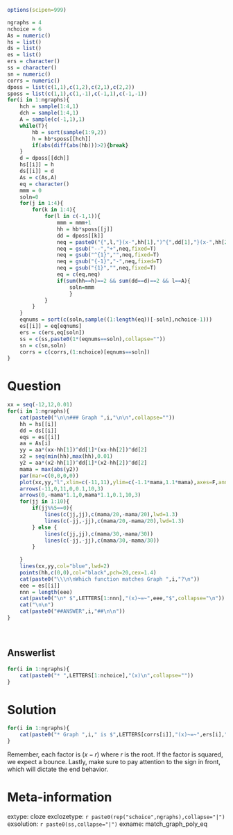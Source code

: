 ```r
options(scipen=999)

ngraphs = 4
nchoice = 6
As = numeric()
hs = list()
ds = list()
es = list()
ers = character()
ss = character()
sn = numeric()
corrs = numeric()
dposs = list(c(1,1),c(1,2),c(2,1),c(2,2))
sposs = list(c(1,1),c(1,-1),c(-1,1),c(-1,-1))
for(i in 1:ngraphs){
    hch = sample(1:4,1)
    dch = sample(1:4,1)
    A = sample(c(-1,1),1)
    while(T){
        hb = sort(sample(1:9,2))
        h = hb*sposs[[hch]]
        if(abs(diff(abs(hb)))>2){break}
    }
    d = dposs[[dch]]
    hs[[i]] = h
    ds[[i]] = d
    As = c(As,A)
    eq = character()
    mmm = 0
    soln=0
    for(j in 1:4){
        for(k in 1:4){
            for(l in c(-1,1)){
                mmm = mmm+1
                hh = hb*sposs[[j]]
                dd = dposs[[k]]
                neq = paste0("{",l,"}(x-",hh[1],")^{",dd[1],"}(x-",hh[2],")^{",dd[2],"}",collapse="")
                neq = gsub("--","+",neq,fixed=T)
                neq = gsub("^{1}","",neq,fixed=T)
                neq = gsub("{-1}","-",neq,fixed=T)
                neq = gsub("{1}","",neq,fixed=T)
                eq = c(eq,neq)
                if(sum(hh==h)==2 && sum(dd==d)==2 && l==A){
                    soln=mmm
                    }
            }
        }
    }
    eqnums = sort(c(soln,sample((1:length(eq))[-soln],nchoice-1)))
    es[[i]] = eq[eqnums]
    ers = c(ers,eq[soln])
    ss = c(ss,paste0(1*(eqnums==soln),collapse=""))
    sn = c(sn,soln)
    corrs = c(corrs,(1:nchoice)[eqnums==soln])
}

```



Question
========

```r
xx = seq(-12,12,0.01)
for(i in 1:ngraphs){
    cat(paste0("\n\n### Graph ",i,"\n\n",collapse=""))
    hh = hs[[i]]
    dd = ds[[i]]
    eqs = es[[i]]
    aa = As[i]
    yy = aa*(xx-hh[1])^dd[1]*(xx-hh[2])^dd[2]
    x2 = seq(min(hh),max(hh),0.01)
    y2 = aa*(x2-hh[1])^dd[1]*(x2-hh[2])^dd[2]
    mama = max(abs(y2))
    par(mar=c(0,0,0,0))
    plot(xx,yy,"l",xlim=c(-11,11),ylim=c(-1.1*mama,1.1*mama),axes=F,ann=F)
    arrows(-11,0,11,0,0.1,10,3)
    arrows(0,-mama*1.1,0,mama*1.1,0.1,10,3)
    for(jj in 1:10){
        if(jj%%5==0){
            lines(c(jj,jj),c(mama/20,-mama/20),lwd=1.3)
            lines(c(-jj,-jj),c(mama/20,-mama/20),lwd=1.3)
        } else {
            lines(c(jj,jj),c(mama/30,-mama/30))
            lines(c(-jj,-jj),c(mama/30,-mama/30))
        }
        
    }
    lines(xx,yy,col="blue",lwd=2)
    points(hh,c(0,0),col="black",pch=20,cex=1.4)
    cat(paste0("\\\n\nWhich function matches Graph ",i,"?\n"))
    eee = es[[i]]
    nnn = length(eee)
    cat(paste0("\n* $",LETTERS[1:nnn],"(x)~=~",eee,"$",collapse="\n"))
    cat("\n\n")
    cat(paste0("##ANSWER",i,"##\n\n"))
}
```
\


Answerlist
--------

```r
for(i in 1:ngraphs){
    cat(paste0("* ",LETTERS[1:nchoice],"(x)\n",collapse=""))
}
```


Solution
========

```r
for(i in 1:ngraphs){
    cat(paste0("* Graph ",i," is $",LETTERS[corrs[i]],"(x)~=~",ers[i],"$\n"))
}
```

Remember, each factor is $(x-r)$ where $r$ is the root. If the factor is squared, we expect a bounce. Lastly, make sure to pay attention to the sign in front, which will dictate the end behavior.



Meta-information
============
extype: cloze
exclozetype: `r paste0(rep("schoice",ngraphs),collapse="|")`
exsolution: `r paste0(ss,collapse="|")`
exname: match_graph_poly_eq
